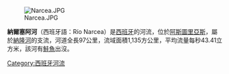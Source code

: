 [[Image:Narcea.JPG|thumb]]

'''納爾塞阿河'''（西班牙語：Río Narcea）是[[西班牙|西班牙]]的河流，位於[[阿斯圖里亞斯|阿斯圖里亞斯]]，屬於[[納隆河|納隆河]]的支流，河道全長97公里，流域面積1,135方公里，平均流量每秒43.41立方米，該河有[[鮭魚|鮭魚]]出沒。

{{coord|43.466667|-6.116667|display=title}}

{{Spain-geo-stub}}
[[Category:西班牙河流|Category:西班牙河流]]